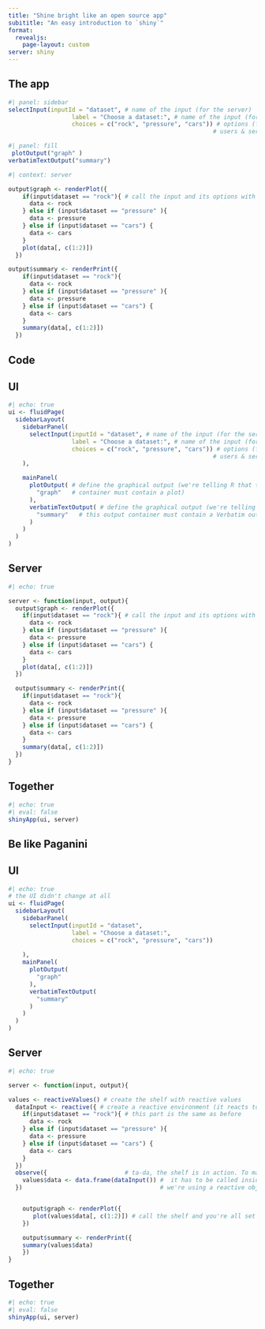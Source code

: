 ```yaml
---
title: "Shine bright like an open source app"
subititle: "An easy introduction to `shiny`"
format: 
  revealjs: 
    page-layout: custom
server: shiny
---
```



## The app

```r
#| panel: sidebar
selectInput(inputId = "dataset", # name of the input (for the server)
                  label = "Choose a dataset:", # name of the input (for the users)
                  choices = c("rock", "pressure", "cars")) # options (for  both 
                                                          # users & server)
```


```r
#| panel: fill
 plotOutput("graph" )
verbatimTextOutput("summary")

```





```r
#| context: server

output$graph <- renderPlot({
    if(input$dataset == "rock"){ # call the input and its options with their label
      data <- rock
    } else if (input$dataset == "pressure" ){
      data <- pressure
    } else if (input$dataset == "cars") {
      data <- cars
    }
    plot(data[, c(1:2)])
  })

output$summary <- renderPrint({
    if(input$dataset == "rock"){
      data <- rock
    } else if (input$dataset == "pressure" ){
      data <- pressure
    } else if (input$dataset == "cars") {
      data <- cars
    }
    summary(data[, c(1:2)])
  })

```




## Code

::: {.panel-tabset}

## UI

```r
#| echo: true
ui <- fluidPage(
  sidebarLayout(
    sidebarPanel(
      selectInput(inputId = "dataset", # name of the input (for the server)
                  label = "Choose a dataset:", # name of the input (for the users)
                  choices = c("rock", "pressure", "cars")) # options (for  both 
                                                          # users & server)
    ),

    mainPanel(
      plotOutput( # define the graphical output (we're telling R that this output 
        "graph"   # container must contain a plot)
      ),
      verbatimTextOutput( # define the graphical output (we're telling R that
        "summary"   # this output container must contain a Verbatim output)
      )
    ) 
  )
)
```


## Server

```r
#| echo: true

server <- function(input, output){
  output$graph <- renderPlot({
    if(input$dataset == "rock"){ # call the input and its options with their label
      data <- rock
    } else if (input$dataset == "pressure" ){
      data <- pressure
    } else if (input$dataset == "cars") {
      data <- cars
    }
    plot(data[, c(1:2)])
  })

  output$summary <- renderPrint({
    if(input$dataset == "rock"){
      data <- rock
    } else if (input$dataset == "pressure" ){
      data <- pressure
    } else if (input$dataset == "cars") {
      data <- cars
    }
    summary(data[, c(1:2)])
  })
}

```


## Together

```r
#| echo: true
#| eval: false
shinyApp(ui, server)
```

:::


## Be like Paganini

::: {.panel-tabset}

## UI

```r
#| echo: true
# the UI didn't change at all
ui <- fluidPage(
  sidebarLayout(
    sidebarPanel(
      selectInput(inputId = "dataset",
                  label = "Choose a dataset:", 
                  choices = c("rock", "pressure", "cars")) 
                                                          
    ),
    mainPanel(
      plotOutput( 
        "graph"   
      ),
      verbatimTextOutput( 
        "summary"   
      )
    ) 
  )
)
```


## Server

```r
#| echo: true

server <- function(input, output){ 

values <- reactiveValues() # create the shelf with reactive values 
  dataInput <- reactive({ # create a reactive environment (it reacts to whatever input receives)
    if(input$dataset == "rock"){ # this part is the same as before
      data <- rock
    } else if (input$dataset == "pressure" ){
      data <- pressure
    } else if (input$dataset == "cars") {
      data <- cars
    }
  })
  observe({                      # ta-da, the shelf is in action. To make it works,telling R 
    values$data <- data.frame(dataInput()) #  it has to be called inside an observe function, 
  })                                       # we're using a reactive object


    output$graph <- renderPlot({
       plot(values$data[, c(1:2)]) # call the shelf and you're all set
    })

    output$summary <- renderPrint({
    summary(values$data)
    })
}

```


## Together

```r
#| echo: true
#| eval: false
shinyApp(ui, server)
```

:::






